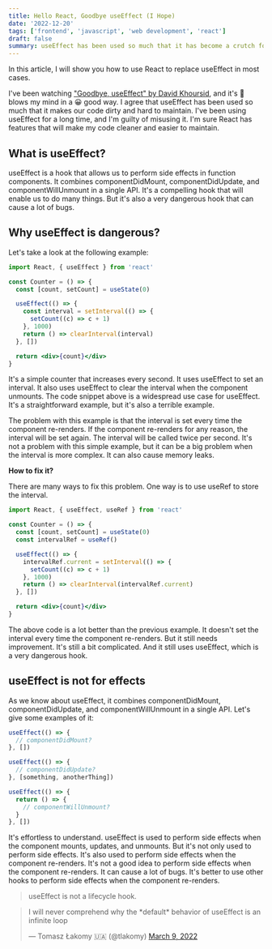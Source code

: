```yaml
---
title: Hello React, Goodbye useEffect (I Hope)
date: '2022-12-20'
tags: ['frontend', 'javascript', 'web development', 'react']
draft: false
summary: useEffect has been used so much that it has become a crutch for many developers.
---
```


In this article, I will show you how to use React to replace useEffect in most cases.

I've been watching ["Goodbye, useEffect" by David Khoursid](https://www.youtube.com/watch?v=bGzanfKVFeU), and it's 🤯 blows my mind in a 😀 good way. I agree that useEffect has been used so much that it makes our code dirty and hard to maintain. I've been using useEffect for a long time, and I'm guilty of misusing it. I'm sure React has features that will make my code cleaner and easier to maintain.

## What is useEffect?

useEffect is a hook that allows us to perform side effects in function components. It combines componentDidMount, componentDidUpdate, and componentWillUnmount in a single API. It's a compelling hook that will enable us to do many things. But it's also a very dangerous hook that can cause a lot of bugs.

## Why useEffect is dangerous?

Let's take a look at the following example:

```jsx
import React, { useEffect } from 'react'

const Counter = () => {
  const [count, setCount] = useState(0)

  useEffect(() => {
    const interval = setInterval(() => {
      setCount((c) => c + 1)
    }, 1000)
    return () => clearInterval(interval)
  }, [])

  return <div>{count}</div>
}
```

It's a simple counter that increases every second. It uses useEffect to set an interval. It also uses useEffect to clear the interval when the component unmounts. The code snippet above is a widespread use case for useEffect. It's a straightforward example, but it's also a terrible example.

The problem with this example is that the interval is set every time the component re-renders. If the component re-renders for any reason, the interval will be set again. The interval will be called twice per second. It's not a problem with this simple example, but it can be a big problem when the interval is more complex. It can also cause memory leaks.

**How to fix it?**

There are many ways to fix this problem. One way is to use useRef to store the interval.

```jsx
import React, { useEffect, useRef } from 'react'

const Counter = () => {
  const [count, setCount] = useState(0)
  const intervalRef = useRef()

  useEffect(() => {
    intervalRef.current = setInterval(() => {
      setCount((c) => c + 1)
    }, 1000)
    return () => clearInterval(intervalRef.current)
  }, [])

  return <div>{count}</div>
}
```

The above code is a lot better than the previous example. It doesn't set the interval every time the component re-renders. But it still needs improvement. It's still a bit complicated. And it still uses useEffect, which is a very dangerous hook.

## useEffect is not for effects

As we know about useEffect, it combines componentDidMount, componentDidUpdate, and componentWillUnmount in a single API. Let's give some examples of it:

```jsx
useEffect(() => {
  // componentDidMount?
}, [])
```

```jsx
useEffect(() => {
  // componentDidUpdate?
}, [something, anotherThing])
```

```jsx
useEffect(() => {
  return () => {
    // componentWillUnmount?
  }
}, [])
```

It's effortless to understand. useEffect is used to perform side effects when the component mounts, updates, and unmounts. But it's not only used to perform side effects. It's also used to perform side effects when the component re-renders. It's not a good idea to perform side effects when the component re-renders. It can cause a lot of bugs. It's better to use other hooks to perform side effects when the component re-renders.

> useEffect is not a lifecycle hook.

<blockquote className="twitter-tweet">
  <p lang="en" dir="ltr">
    I will never comprehend why the *default* behavior of useEffect is an infinite loop
  </p>
  &mdash; Tomasz Łakomy 🇺🇦 (@tlakomy) <a href="https://twitter.com/tlakomy/status/1501574622839463936?ref_src=twsrc%5Etfw">March 9, 2022</a>
</blockquote>
<script async src="https://platform.twitter.com/widgets.js" charSet="utf-8" />

```jsx
import React, { useState, useEffect } from 'react'

const Example = () => {
  const [value, setValue] = useState('')
  const [count, setCount] = useState(-1)

  useEffect(() => {
    setCount(count + 1)
  })

  const onChange = ({ target }) => setValue(target.value)

  return (
    <div>
      <input type="text" value={value} onChange={onChange} />
      <div>Number of changes: {count}</div>
    </div>
  )
}
```

<video
  playsInline
  autoPlay
  loop
  poster="https://media.slid.es/videos/174419/okrq2BIZ/cleanshot_2022-04-30_at_11_thumb_00001.jpg"
  src="https://media.slid.es/videos/174419/okrq2BIZ/cleanshot_2022-04-30_at_11.mp4"
/>

> useEffect is not a state setter

```jsx
import React, { useState, useEffect } from 'react'

const Example = () => {
  const [count, setCount] = useState(0)

  // Similar to componentDidMount and componentDidUpdate:
  useEffect(() => {
    // Update the document title using the browser API
    document.title = `You clicked ${count} times`
  }) // <-- this is the problem, 😱 it's missing the dependency array

  return (
    <div>
      <p>You clicked {count} times</p>
      <button onClick={() => setCount(count + 1)}>Click me</button>
    </div>
  )
}
```

I recommend reading this documentation: [https://reactjs.org/docs/hooks-effect.html#tip-optimizing-performance-by-skipping-effects](https://reactjs.org/docs/hooks-effect.html#tip-optimizing-performance-by-skipping-effects)

**Imperative vs Declarative**

**Imperative**: When something happens, execute this effect.

**Declarative**: When something happens, it will cause the state to change and depending (dependency array) on which parts of the state changed, this effect should be executed, but only if some condition is true. And React may execute it again for ~~no reason~~ concurrent rendering.

**Concept vs Implementation**

**Concept**:

```jsx
useEffect(() => {
  doSomething()

  return () => cleanup()
}, [whenThisChanges])
```

**Implementation**:

```jsx
useEffect(() => {
  if (foo && bar && (baz || quo)) {
    doSomething()
  } else {
    doSomethingElse()
  }

  // oops, I forgot the cleanup
}, [foo, bar, baz, quo])
```

**Real-world implementation**:

```jsx
useEffect(() => {
  if (isOpen && component && containerElRef.current) {
    if (React.isValidElement(component)) {
      ionContext.addOverlay(overlayId, component, containerElRef.current!);
    } else {
      const element = createElement(component as React.ComponentClass, componentProps);
      ionContext.addOverlay(overlayId, element, containerElRef.current!);
    }
  }
}, [component, containerElRef.current, isOpen, componentProps]);
```

```jsx
useEffect(() => {
  if (removingValue && !hasValue && cssDisplayFlex) {
    setCssDisplayFlex(false)
  }
  setRemovingValue(false)
}, [removingValue, hasValue, cssDisplayFlex])
```

It's scary to write this code. Furthermore, it will be normal in our codebase and messed up. 😱🤮

## Where do effects go?

React 18 runs effects twice on the mount (in strict mode). Mount/effect (╯°□°)╯︵ ┻━┻ -> Unmount (simulated)/cleanup ┬─┬ /( º \_ º /) -> Remount/effect (╯°□°)╯︵ ┻━┻

Should it be placed outside of the component? The default useEffect? Uh... awkward. Hmm... 🤔 We couldn't put it in render since it should be no side-effects there because render is just like the right-hand of a math equation. It should be only the result of the calculation.

### What is useEffect for?

**Synchronization**

```jsx
useEffect(() => {
  const sub = createThing(input).subscribe((value) => {
    // do something with value
  })

  return sub.unsubscribe
}, [input])
```

<blockquote className="twitter-tweet">
  <p lang="en" dir="ltr">
    one way to think about it is that useEffect is a way to synchronize React with some external
    system (network, subscription, DOM). if you don't have any external system and just try to
    manage your data flow with useEffect, you're gonna have all these problems.
  </p>
  &mdash; дэн (@dan_abramov) <a href="https://twitter.com/dan_abramov/status/1501737272999301121?ref_src=twsrc%5Etfw">March 10, 2022</a>
</blockquote>
<script async src="https://platform.twitter.com/widgets.js" charSet="utf-8" />

```jsx
useEffect(() => {
  const handler = (event) => {
    setPointer({ x: event.clientX, y: event.clientY })
  }

  elRef.current.addEventListener('pointermove', handler)

  return () => {
    elRef.current.removeEventListener('pointermove', handler)
  }
}, [])
```

### Action effects vs Activity effects

```
 Fire-and-forget            Synchronized
 (Action effects)        (Activity effects)

        0              ----------------------       ----------------- - - -
        o              o   |     A   |      o       o     | A   |   A
        o              o   |     |   |      o       o     | |   |   |
        o              o   |     |   |      o       o     | |   |   |
        o              o   |     |   |      o       o     | |   |   |
        o              o   |     |   |      o       o     | |   |   |
        o              o   |     |   |      o       o     | |   |   |
        o              o   V     |   V      o       o     V |   V   |
o-------------------------------------------------------------------------------->
                                       Unmount      Remount
```

### Where do action effects go?

**Event handlers.** Sorta.

```jsx
<form
  onSubmit={(event) => {
    // 💥 side-effect!
    submitData(event)
  }}
>
  {/* ... */}
</form>
```

There is excellent information in Beta React.js. I recommend reading it. Especially the ["Can event handlers have side effects?" part](https://beta.reactjs.org/learn/responding-to-events#can-event-handlers-have-side-effects).

> Absolutely! <u>Event handlers are the best place for side effects.</u>

Another great resource I want to mention is [Where you _can cause_ side effects](beta.reactjs.org/learn/keeping-components-pure#where-you-can-cause-side-effects)

> In React, <u>side effects usually belong inside event handlers.</u>

> If you've exhausted all other options and can't find the right event handler for your side effect, you can still attach it to your returned JSX with a <u>useEffect</u> call in your component. This tells React to execute it later, after rendering, when side effects are allowed. <u>**However, this approach should be your last resort.**</u>

"Effects happen outside of rendering" - David Khoursid.

```js
(state) => UI
(state, event) => nextState // 🤔 Effects?
```

UI is a function of the state. As all the current states are rendered, it will produce the current UI. Likewise, when an event happens, it will create a new state. And when the state changes, it will build a new UI. This paradigm is the core of React.

### When do effects happen?

~~Middleware? 🕵️ Callbacks? 🤙 Sagas? 🧙‍♂️ Reactions? 🧪 Sinks? 🚰 Monads(?) 🧙‍♂️ Whenever? 🤷‍♂️~~

**State transitions. Always.**

```js
(state, event) => nextState
          |
          V
(state, event) => (nextState, effect) // Here
```

![Rerender illustration image](https://media.slid.es/uploads/174419/images/9663683/CleanShot_2022-06-22_at_20.24.08_2x.png)

Where do action effects go? ~~Event handlers.~~ State transitions.

Which happen to be executed at the same time as **event handlers.**

## We Might Not Need an Effects

We could use useEffect because we don't know that there is already a built-in API from React that can solve this problem.

Here is an excellent resource to read about this topic: [You Might Not Need an Effect](https://beta.reactjs.org/learn/you-might-not-need-an-effect)

### We don't need useEffect for **transforming data.**

useEffect ➡️ useMemo (even though we don't need useMemo in most cases)

```jsx
const Cart = () => {
  const [items, setItems] = useState([])
  const [total, setTotal] = useState(0)

  useEffect(() => {
    setTotal(items.reduce((total, item) => total + item.price, 0))
  }, [items])

  // ...
}
```

Read and think about it again carefully 🧐.

```jsx
const Cart = () => {
  const [items, setItems] = useState([])
  const total = useMemo(() => {
    return items.reduce((total, item) => total + item.price, 0)
  }, [items])

  // ...
}
```

Instead of using `useEffect` to calculate the total, we can use `useMemo` to memoize the total. Even if the variable is not an expensive calculation, we don't need to use `useMemo` to memoize it because we're basically trading performance for memory.

Whenever we see `setState` in `useEffect`, it's a warning sign that we can simplify it.

### Effects with external stores? [useSyncExternalStore](https://reactjs.org/docs/hooks-reference.html#usesyncexternalstore)

useEffect ➡️ useSyncExternalStore

❌ Wrong way:

```jsx
const Store = () => {
  const [isConnected, setIsConnected] = useState(true)

  useEffect(() => {
    const sub = storeApi.subscribe(({ status }) => {
      setIsConnected(status === 'connected')
    })

    return () => {
      sub.unsubscribe()
    }
  }, [])

  // ...
}
```

✅ Best way:

```jsx
const Store = () => {
  const isConnected = useSyncExternalStore(
    // 👇 subscribe
    storeApi.subscribe,
    // 👇 get snapshot
    () => storeApi.getStatus() === 'connected',
    // 👇 get server snapshot
    true
  )

  // ...
}
```

### We don't need useEffect for **communicating with parents.**

useEffect ➡️ eventHandler

❌ Wrong way:

```jsx
const ChildProduct = ({ onOpen, onClose }) => {
  const [isOpen, setIsOpen] = useState(false)

  useEffect(() => {
    if (isOpen) {
      onOpen()
    } else {
      onClose()
    }
  }, [isOpen])

  return (
    <div>
      <button
        onClick={() => {
          setIsOpen(!isOpen)
        }}
      >
        Toggle quick view
      </button>
    </div>
  )
}
```

📈 Better way:

```jsx
const ChildProduct = ({ onOpen, onClose }) => {
  const [isOpen, setIsOpen] = useState(false)

const handleToggle = () => {
  const nextIsOpen = !isOpen;
  setIsOpen(nextIsOpen)

  if (nextIsOpen) {
    onOpen()
  } else {
    onClose()
  }
}

  return (
    <div>
      <button
        onClick={}
      >
        Toggle quick view
      </button>
    </div>
  )
}
```

✅ Best way is to create a custom hook:

```jsx
const useToggle({ onOpen, onClose }) => {
  const [isOpen, setIsOpen] = useState(false)

  const handleToggle = () => {
    const nextIsOpen = !isOpen
    setIsOpen(nextIsOpen)

    if (nextIsOpen) {
      onOpen()
    } else {
      onClose()
    }
  }

  return [isOpen, handleToggle]
}

const ChildProduct = ({ onOpen, onClose }) => {
  const [isOpen, handleToggle] = useToggle({ onOpen, onClose })

  return (
    <div>
      <button
        onClick={handleToggle}
      >
        Toggle quick view
      </button>
    </div>
  )
}
```

### We don't need useEft for **initializing global singletons.**

useEffect ➡️ justCallIt

❌ Wrong way:

```jsx
const Store = () => {
  useEffect(() => {
    storeApi.authenticate() // 👈 This will run twice!
  }, [])

  // ...
}
```

🔨 Let's fix it:

```jsx
const Store = () => {
  const didAuthenticateRef = useRef()

  useEffect(() => {
    if (didAuthenticateRef.current) return

    storeApi.authenticate()

    didAuthenticateRef.current = true
  }, [])

  // ...
}
```

➿ Another way:

```jsx
let didAuthenticate = false

const Store = () => {
  useEffect(() => {
    if (didAuthenticate) return

    storeApi.authenticate()

    didAuthenticate = true
  }, [])

  // ...
}
```

🤔 How if:

```jsx
storeApi.authenticate()

const Store = () => {
  // ...
}
```

🍷 SSR, huh?

```jsx
if (typeof window !== 'undefined') {
  storeApi.authenticate()
}
const Store = () => {
  // ...
}
```

🧪 Testing?

```jsx
const renderApp = () => {
  if (typeof window !== 'undefined') {
    storeApi.authenticate()
  }

  appRoot.render(<Store />)
}
```

We don't necessarily need to place everything inside a component.

### We don't need useEffect for **fetching data.**

useEffect ➡️ renderAsYouFetch (SSR) or useSWR (CSR)

❌ Wrong way:

```jsx
const Store = () => {
  const [items, setItems] = useState([])

  useEffect(() => {
    let isCanceled = false

    getItems().then((data) => {
      if (isCanceled) return

      setItems(data)
    })

    return () => {
      isCanceled = true
    }
  })

  // ...
}
```

💽 Remix way:

```jsx
import { useLoaderData } from '@renix-run/react'
import { json } from '@remix-run/node'
import { getItems } from './storeApi'

export const loader = async () => {
  const items = await getItems()

  return json(items)
}

const Store = () => {
  const items = useLoaderData()

  // ...
}

export default Store
```

⏭️🧹 Next.js (appDir) with async/await in Server Component way:

```tsx
// app/page.tsx
async function getData() {
  const res = await fetch('https://api.example.com/...')
  // The return value is *not* serialized
  // You can return Date, Map, Set, etc.

  // Recommendation: handle errors
  if (!res.ok) {
    // This will activate the closest `error.js` Error Boundary
    throw new Error('Failed to fetch data')
  }

  return res.json()
}

export default async function Page() {
  const data = await getData()

  return <main></main>
}
```

⏭️💁 Next.js (appDir) with useSWR in Client Component way:

```tsx
// app/page.tsx
import useSWR from 'swr'

export default function Page() {
  const { data, error } = useSWR('/api/data', fetcher)

  if (error) return <div>failed to load</div>
  if (!data) return <div>loading...</div>

  return <div>hello {data}!</div>
}
```

⏭️🧹 Next.js (pagesDir) in SSR way:

```tsx
// pages/index.tsx
import { GetServerSideProps } from 'next'

export const getServerSideProps: GetServerSideProps = async () => {
  const res = await fetch('https://api.example.com/...')
  const data = await res.json()

  return {
    props: {
      data,
    },
  }
}

export default function Page({ data }) {
  return <div>hello {data}!</div>
}
```

⏭️💁 Next.js (pagesDir) in CSR way:

```tsx
// pages/index.tsx
import useSWR from 'swr'

export default function Page() {
  const { data, error } = useSWR('/api/data', fetcher)

  if (error) return <div>failed to load</div>
  if (!data) return <div>loading...</div>

  return <div>hello {data}!</div>
}
```

🍃 React Query (SSR way:

```jsx
import { getItems } from './storeApi'
import { useQuery } from 'react-query'

const Store = () => {
  const queryClient = useQueryClient()

  return (
    <button
      onClick={() => {
        queryClient.prefetchQuery('items', getItems)
      }}
    >
      See items
    </button>
  )
}

const Items = () => {
  const { data, isLoading, isError } = useQuery('items', getItems)

  // ...
}
```

⁉️ Really ⁉️ What should we use? ~~useEffect?~~ useQuery? useSWR?

or... just use() 🤔

use() is a new React function that accepts a promise conceptually similar to await. use() handles the promise returned by a function in a way that is compatible with components, hooks, and Suspense. Learn more about use() in the React RFC.

```jsx
function Note({ id }) {
  // This fetches a note asynchronously, but to the component author, it looks
  // like a synchronous operation.
  const note = use(fetchNote(id))
  return (
    <div>
      <h1>{note.title}</h1>
      <section>{note.body}</section>
    </div>
  )
}
```

## Fetching in useEffect problems

> 🏃‍♂️ Race conditions
>
> 🔙 No instant back button
>
> 🔍 No SSR or initial HTML content
>
> 🌊 Chasing waterfall
>
> - Reddit, Dan Abramov

## Conclusion

From fetching data to fighting with imperative APIs, side effects are one of the most significant sources of frustration in web app development. And let's be honest, putting everything in useEffect hooks only helps a little. Thankfully, there is a science (well, math) to side effects, formalized in state machines and statecharts, that can help us visually model and understand how to orchestrate effects, no matter how complex they get declaratively.

## Resources

- [Remix](https://remix.run/)
- [Next.js](https://nextjs.org/)
- [React Query](https://react-query.tanstack.com/)
- [use](https://github.com/acdlite/rfcs/blob/first-class-promises/text/0000-first-class-support-for-promises.md#usepromise)
- [SWR](https://swr.vercel.app/)
- [Goodbye, useEffect - David Khourshid](https://www.youtube.com/watch?v=bGzanfKVFeU)
- [React 18: The One with Suspense for Data Fetching](https://reactjs.org/blog/2020/12/21/data-fetching-with-react-server-components.html)
